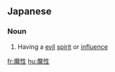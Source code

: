 ==Japanese==
{{ja-kanjitab|魔|性}}

===Noun===
{{ja-noun|ましょう}}

# Having a [[evil]] [[spirit]] or [[influence]]

[[fr:魔性]]
[[hu:魔性]]